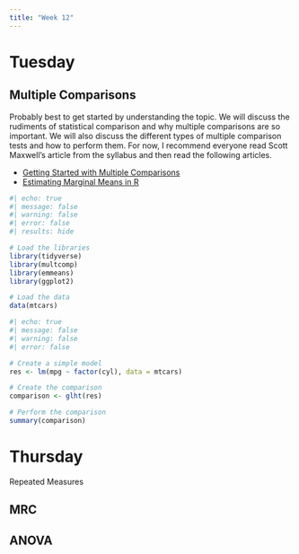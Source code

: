 ```yaml
---
title: "Week 12"
---
```


# Tuesday

## Multiple Comparisons

Probably best to get started by understanding the topic.  We will discuss the rudiments of statistical comparison and why multiple comparisons are so important.  We will also discuss the different types of multiple comparison tests and how to perform them.  For now, I recommend everyone read Scott Maxwell's article from the syllabus and then read the following articles.

- [Getting Started with Multiple Comparisons](https://aosmith.rbind.io/2019/03/25/getting-started-with-emmeans/)
- [Estimating Marginal Means in R](https://cran.r-project.org/web/packages/emmeans/vignettes/basics.html#contents)



```r
#| echo: true
#| message: false
#| warning: false
#| error: false
#| results: hide

# Load the libraries
library(tidyverse)
library(multcomp)
library(emmeans)
library(ggplot2)

# Load the data
data(mtcars)
```

 
```r
#| echo: true
#| message: false
#| warning: false
#| error: false

# Create a simple model
res <- lm(mpg ~ factor(cyl), data = mtcars)

# Create the comparison
comparison <- glht(res)

# Perform the comparison
summary(comparison)

```








# Thursday

Repeated Measures

## MRC

## ANOVA



